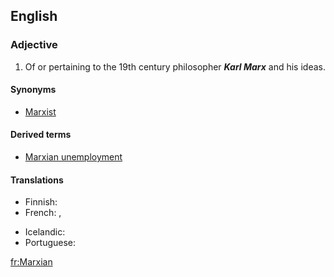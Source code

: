 {{wikipedia|Karl Marx}}
==English==

===Adjective===
{{en-adj}}

# Of or pertaining to the 19th century philosopher '''''Karl Marx''''' and his ideas.

====Synonyms====
* [[Marxist]]

====Derived terms====
* [[Marxian unemployment]]

====Translations====
{{trans-top|of or pertaining to Karl Marx and his ideas}}
* Finnish: {{t-|fi|marxilainen}}
* French: {{t+|fr|marxien}},  {{t+|fr|marxiste|m|f}}
{{trans-mid}}
* Icelandic: {{t-|is|marxískur}}
* Portuguese: {{t-|pt|marxiano|m|f}}
{{trans-bottom}}

[[fr:Marxian]]